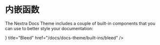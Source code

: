 # 内嵌函数


The Nextra Docs Theme includes a couple of built-in components that you can use
to better style your documentation:

<Cards>
  <Card
    icon={<CardsIcon />}
    title="Bleed"
    href="/docs/docs-theme/built-ins/bleed"
  />
</Cards>
